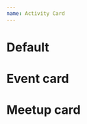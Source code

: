 ```yaml
---
name: Activity Card
---
```



# Default

<Demo>
  <div className="flex flex-col gap-2">
    <EventCard
      activity={{
        title: 'Fork it! Rouen 2024',
        name: 'Rouen, France',
        date: new Date('2024-06-07T00:00:00.000Z'),
        location: {
          name: 'Le Village By Ca Rouen Vallée De Seine',
          address: '107 All. François Mitterrand, 76100, Rouen',
        },
        excerpt: 'Come meet more than 200 people sharing their real professional lives and feedback. No nonsense, no divas, just genuine individuals discussing real problems and solutions. From students eager to learn more to professionals wanting to share their experiences, come enjoy a fulfilling day with a dozen conferences in the heart of Rouen.',
        image: {
          src: '/events/2024-06-07-rouen.jpg',
          alt: 'Gros Horloge, Rouen, France',
        },
        cfp: {
          href: 'https://conference-hall.io/public/event/1GyOS8KvW02suD6jQmjz',
          endDate: new Date('2024-04-01T23:59:00.000Z'),
        },
        tickets: {
          href: 'https://my.weezevent.com/fork-it-rouen-2024',
          offers: [],
        },
        prospectus: {
          href: 'https://drive.google.com/drive/folders/1ZIwH4J9gDbBXbG10a_Q4fSGwx0DFqXpk?usp=sharing',
          endDate: new Date('2024-05-31T23:59:00.000Z'),
        },
        published: true,
        sponsoringLevels: [ 'SILVER', 'BRONZE', 'LOGISTIC' ],
        sponsors: [],
        speakers: [],
        talks: [],
        faq: [],
        status: 'EventScheduled',
        attendanceMode: 'OfflineEventAttendanceMode',
        schedule: [],
        feedback: {
          link: 'https://openfeedback.io/fork-it-community-rouen-2024/2024-06-07'
        },
        content: {},
        subPages: [],
      }}
    />
    <MeetupCard
      activity={{
        title: 'Fork it! Meetups Tunis 2024',
        name: 'Meetup Tunis, Tunisia',
        date: new Date('2024-09-24T00:00:00.000Z'),
        location: {
          name: 'COMWORK',
          address: '17 rue Mahmoud El Matri, Mutuelleville, 1053, Tunis'
        },
        excerpt: 'For the first time in Tunisia, Fork It! is organizing a meetup! The goal is to bring together web development and UX enthusiasts for meetings focused on sharing experiences and constructive discussions. Our community continues to grow and has chosen Tunisia to host its first conference day in Africa. Follow us and sign up for the meetup to be part of this unique experience!\n',
        image: {
          src: '/meetups/tunis-tunisia-09-2024.jpg',
          alt: 'Habib Bourguiba Avenue, Tunis, Tunisia'
        },
        published: true,
        sponsoringLevels: [ 'SILVER' ],
        sponsors: [],
        speakers: [ 'idriss-neumann', 'sofiane-boukhris' ],
        talks: [ 'deployment-as-a-service', 'concevoir-avec-efficacite' ],
        status: 'EventScheduled',
        attendanceMode: 'OfflineEventAttendanceMode',
        schedule: []
      }}
    />
  </div>
</Demo>

# Event card

<Demo>
  <EventCard
      activity={{
        title: 'Fork it! Rouen 2024',
        name: 'Rouen, France',
        date: new Date('2024-06-07T00:00:00.000Z'),
        location: {
          name: 'Le Village By Ca Rouen Vallée De Seine',
          address: '107 All. François Mitterrand, 76100, Rouen',
        },
        excerpt: 'Come meet more than 200 people sharing their real professional lives and feedback. No nonsense, no divas, just genuine individuals discussing real problems and solutions. From students eager to learn more to professionals wanting to share their experiences, come enjoy a fulfilling day with a dozen conferences in the heart of Rouen.',
        image: {
          src: '/events/2024-06-07-rouen.jpg',
          alt: 'Gros Horloge, Rouen, France',
        },
        cfp: {
          href: 'https://conference-hall.io/public/event/1GyOS8KvW02suD6jQmjz',
          endDate: new Date('2024-04-01T23:59:00.000Z'),
        },
        tickets: {
          href: 'https://my.weezevent.com/fork-it-rouen-2024',
          offers: [],
        },
        prospectus: {
          href: 'https://drive.google.com/drive/folders/1ZIwH4J9gDbBXbG10a_Q4fSGwx0DFqXpk?usp=sharing',
          endDate: new Date('2024-05-31T23:59:00.000Z'),
        },
        published: true,
        sponsoringLevels: [ 'SILVER', 'BRONZE', 'LOGISTIC' ],
        sponsors: [],
        speakers: [],
        talks: [],
        faq: [],
        status: 'EventScheduled',
        attendanceMode: 'OfflineEventAttendanceMode',
        schedule: [],
        feedback: {
          link: 'https://openfeedback.io/fork-it-community-rouen-2024/2024-06-07'
        },
        content: {},
        subPages: [],
      }}
    />
</Demo>

# Meetup card

<Demo>
  <MeetupCard
    activity={{
      title: 'Fork it! Meetups Tunis 2024',
      name: 'Meetup Tunis, Tunisia',
      date: new Date('2024-09-24T00:00:00.000Z'),
      location: {
        name: 'COMWORK',
        address: '17 rue Mahmoud El Matri, Mutuelleville, 1053, Tunis'
      },
      excerpt: 'For the first time in Tunisia, Fork It! is organizing a meetup! The goal is to bring together web development and UX enthusiasts for meetings focused on sharing experiences and constructive discussions. Our community continues to grow and has chosen Tunisia to host its first conference day in Africa. Follow us and sign up for the meetup to be part of this unique experience!\n',
      image: {
        src: '/meetups/tunis-tunisia-09-2024.jpg',
        alt: 'Habib Bourguiba Avenue, Tunis, Tunisia'
      },
      published: true,
      sponsoringLevels: [ 'SILVER' ],
      sponsors: [],
      speakers: [ 'idriss-neumann', 'sofiane-boukhris' ],
      talks: [ 'deployment-as-a-service', 'concevoir-avec-efficacite' ],
      status: 'EventScheduled',
      attendanceMode: 'OfflineEventAttendanceMode',
      schedule: []
    }}
  />
</Demo>
